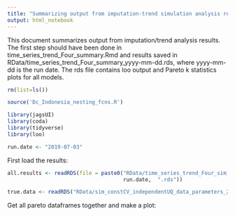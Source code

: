 ```yaml
---
title: "Summarizing output from imputation-trend simulation analysis results - Step 2"
output: html_notebook
---
```


This document summarizes output from imputation/trend analysis results.  The first step should have been done in time_series_trend_Four_summary.Rmd and results saved in RData/time_series_trend_Four_summary_yyyy-mm-dd.rds, where yyyy-mm-dd is the run date. The rds file contains loo output and Pareto k statistics plots for all models. 

```r
rm(list=ls())

source('Dc_Indonesia_nesting_fcns.R')

library(jagsUI)
library(coda)
library(tidyverse)
library(loo)

run.date <- "2019-07-03"
```

First load the results:
```r
all.results <- readRDS(file = paste0("RData/time_series_trend_Four_sim_summary_", 
                                     run.date,  ".rds"))

true.data <- readRDS("RData/sim_constCV_independentUQ_data_parameters_2019-07-03.rds")

```

Get all pareto dataframes together and make a plot:

```r

```

